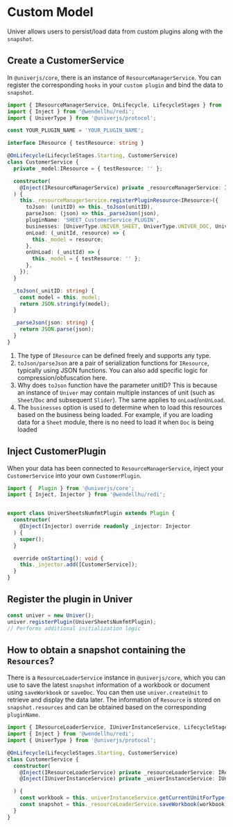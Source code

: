 
# Custom Model

<BadgeGroup values={[UniverTypes.GENERAL]} value={UniverTypes.GENERAL} />

Univer allows users to persist/load data from custom plugins along with the `snapshot`.

## Create a CustomerService

In `@univerjs/core`, there is an instance of `ResourceManagerService`. You can register the corresponding `hooks` in your `custom plugin` and bind the data to `snapshot`.

```typescript
import { IResourceManagerService, OnLifecycle, LifecycleStages } from '@univerjs/core';
import { Inject } from '@wendellhu/redi';
import { UniverType } from '@univerjs/protocol';

const YOUR_PLUGIN_NAME = 'YOUR_PLUGIN_NAME';

interface IResource { testResource: string }

@OnLifecycle(LifecycleStages.Starting, CustomerService)
class CustomerService {
  private _model:IResource = { testResource: '' };

  constructor(
    @Inject(IResourceManagerService) private _resourceManagerService: IResourceManagerService
  ) {
    this._resourceManagerService.registerPluginResource<IResource>({
      toJson: (unitID) => this._toJson(unitID),
      parseJson: (json) => this._parseJson(json),
      pluginName: 'SHEET_CustomerService_PLUGIN',
      businesses: [UniverType.UNIVER_SHEET, UniverType.UNIVER_DOC, UniverType.UNIVER_SLIDE],
      onLoad: (_unitId, resource) => {
        this._model = resource;
      },
      onUnLoad: (_unitId) => {
        this._model = { testResource: '' };
      },
    });
  }

  _toJson(_unitID: string) {
    const model = this._model;
    return JSON.stringify(model);
  }

  _parseJson(json: string) {
    return JSON.parse(json);
  }
}
```

1. The type of `IResource` can be defined freely and supports any type.
2. `toJson/parseJson` are a pair of serialization functions for `IResource`, typically using JSON functions. You can also add specific logic for compression/obfuscation here.
3. Why does `toJson` function have the parameter unitID? This is because an instance of `Univer` may contain multiple instances of unit (such as `Sheet`/`Doc` and subsequent `Slider`). The same applies to `onLoad`/`onUnLoad`.
4. The `businesses` option is used to determine when to load this resources based on the business being loaded. For example, if you are loading data for a `Sheet` module, there is no need to load it when `Doc` is being loaded

## Inject CustomerPlugin

When your data has been connected to `ResourceManagerService`, inject your `CustomerService` into your own `CustomerPlugin`.

```typescript
import {  Plugin } from '@univerjs/core';
import { Inject, Injector } from '@wendellhu/redi';


export class UniverSheetsNumfmtPlugin extends Plugin {
  constructor(
    @Inject(Injector) override readonly _injector: Injector
  ) {
    super();
  }

  override onStarting(): void {
    this._injector.add([CustomerService]);
  }
}
```

## Register the plugin in Univer

```typescript
const univer = new Univer();
univer.registerPlugin(UniverSheetsNumfmtPlugin);
// Performs additional initialization logic
```

## How to obtain a snapshot containing the `Resources`?

There is a `ResourceLoaderService` instance in `@univerjs/core`, which you can use to save the latest `snapshot` information of a workbook or document using `saveWorkbook` or `saveDoc`. You can then use `univer.createUnit` to retrieve and display the data later.
The information of `Resource` is stored on `snapshot.resources` and can be obtained based on the corresponding `pluginName`.

```typescript
import { IResourceLoaderService, IUniverInstanceService, LifecycleStages, OnLifecycle } from '@univerjs/core';
import { Inject } from '@wendellhu/redi';
import { UniverType } from '@univerjs/protocol';

@OnLifecycle(LifecycleStages.Starting, CustomerService)
class CustomerService {
  constructor(
    @Inject(IResourceLoaderService) private _resourceLoaderService: IResourceLoaderService,
    @Inject(IUniverInstanceService) private _univerInstanceService: IUniverInstanceService

  ) {
    const workbook = this._univerInstanceService.getCurrentUnitForType(UniverType.UNIVER_SHEET)!
    const snapshot = this._resourceLoaderService.saveWorkbook(workbook);
  }
}
```
